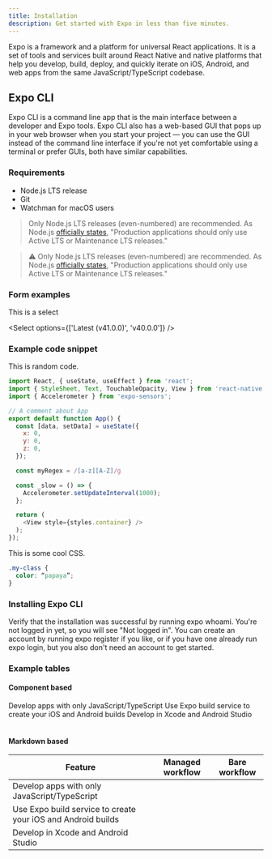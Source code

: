 ```yaml
---
title: Installation
description: Get started with Expo in less than five minutes.
---
```



Expo is a framework and a platform for universal React applications. It is a set of tools and services built around React Native and native platforms that help you develop, build, deploy, and quickly iterate on iOS, Android, and web apps from the same JavaScript/TypeScript codebase.

## Expo CLI

Expo CLI is a command line app that is the main interface between a developer and Expo tools. Expo CLI also has a web-based GUI that pops up in your web browser when you start your project — you can use the GUI instead of the command line interface if you're not yet comfortable using a terminal or prefer GUIs, both have similar capabilities.

### Requirements

- Node.js LTS release
- Git
- Watchman for macOS users

> Only Node.js LTS releases (even-numbered) are recommended. As Node.js [officially states](https://nodejs.org/en/about/releases/), "Production applications should only use Active LTS or Maintenance LTS releases."

> ⚠️ Only Node.js LTS releases (even-numbered) are recommended. As Node.js [officially states](https://nodejs.org/en/about/releases/), "Production applications should only use Active LTS or Maintenance LTS releases."

### Form examples

This is a select

<Select options={['Latest (v41.0.0)', 'v40.0.0']} />

### Example code snippet

This is random code.

```js title=TypeScript
import React, { useState, useEffect } from 'react';
import { StyleSheet, Text, TouchableOpacity, View } from 'react-native';
import { Accelerometer } from 'expo-sensors';

// A comment about App
export default function App() {
  const [data, setData] = useState({
    x: 0,
    y: 0,
    z: 0,
  });

  const myRegex = /[a-z][A-Z]/g

  const _slow = () => {
    Accelerometer.setUpdateInterval(1000);
  };

  return (
    <View style={styles.container} />
  );
});
```

This is some cool CSS.

```css title=CSS
.my-class {
  color: “papaya”;
}
```

### Installing Expo CLI

<!-- <Terminal
  cmd={['# Install the command line tools', '', '$ npm install --global expo-cli', '', '', '# Create a new project', '', '$ expo init my-project']}
  cmdCopy="npm install --global expo-cli"
/> -->

<!-- <Terminal cmd={['$ npm install --global expo-cli']} /> -->

<!-- <Terminal cmd={['# Install the command line tools', '', '$ npm install --global expo-cli']} /> -->

Verify that the installation was successful by running expo whoami. You're not logged in yet, so you will see "Not logged in". You can create an account by running expo register if you like, or if you have one already run expo login, but you also don't need an account to get started.

### Example tables

#### Component based

<Table
  headers={['Feature', 'Managed workflow', 'Bare workflow']}
  headersAlign={[null, undefined, TextAlign.Center]}
>
  <Row>
    <Cell>Develop apps with only JavaScript/TypeScript</Cell>
    <Cell><InfoIcon color="green" /></Cell>
    <Cell/>
  </Row>
  <Row>
    <Cell>Use Expo build service to create your iOS and Android builds</Cell>
    <Cell><InfoIcon color="green" /></Cell>
    <Cell textAlign={TextAlign.Center}><InfoIcon color="green" /></Cell>
  </Row>
  <Row>
    <Cell>Develop in Xcode and Android Studio</Cell>
    <Cell/>
    <Cell textAlign={TextAlign.Center}><InfoIcon color="green" /></Cell>
  </Row>
</Table>

#### Markdown based

| Feature | Managed workflow | Bare workflow |
| --- | --- | --- |
| Develop apps with only JavaScript/TypeScript | <InfoIcon color="green" /> | |
| Use Expo build service to create your iOS and Android builds | <InfoIcon color="green" /> | <InfoIcon color="green" /> |
| Develop in Xcode and Android Studio | | <InfoIcon color="green" /> |
